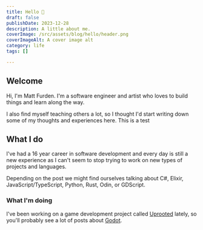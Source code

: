 ```yaml
---
title: Hello 👋
draft: false
publishDate: 2023-12-28
description: A little about me.
coverImage: /src/assets/blog/hello/header.png
coverImageAlt: A cover image alt
category: life
tags: []

---
```


## Welcome
Hi, I'm Matt Furden.
I'm a software engineer and artist who loves to build things and learn along the way.

I also find myself teaching others a lot, so I thought I'd start writing down some of my thoughts and experiences here.
<Card href="http://www.google.com">This is a test</Card>

## What I do
I've had a 16 year career in software development and every day is still a new experience as I can't seem to stop trying to work on new types of projects and languages.


Depending on the post we might find ourselves talking about C#, Elixir, JavaScript/TypeScript, Python, Rust, Odin, or GDScript.

### What I'm doing

I've been working on a game development project called [Uprooted](/projects/uprooted) lately, so you'll probably see a lot of posts about [Godot](https://godotengine.org).
